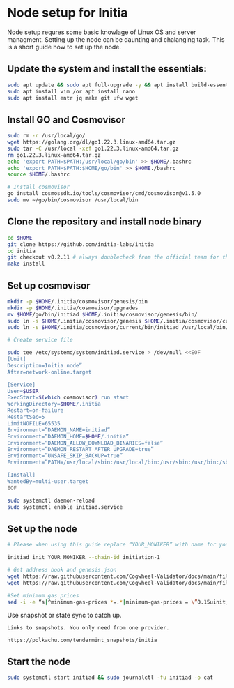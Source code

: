 
# Node setup for Initia

Node setup requres some basic knowlage of Linux OS and server managment. Setting up the node
can be daunting and chalanging task. This is a short guide how to set up the node.

## Update the system and install the essentials:

```bash
sudo apt update && sudo apt full-upgrade -y && apt install build-essential 
sudo apt install vim /or apt install nano 
sudo apt install entr jq make git ufw wget 
```

## Install GO and Cosmovisor

```bash
sudo rm -r /usr/local/go/
wget https://golang.org/dl/go1.22.3.linux-amd64.tar.gz
sudo tar -C /usr/local -xzf go1.22.3.linux-amd64.tar.gz
rm go1.22.3.linux-amd64.tar.gz
echo 'export PATH=$PATH:/usr/local/go/bin' >> $HOME/.bashrc
echo 'export PATH=$PATH:$HOME/go/bin' >> $HOME./bashrc
source $HOME/.bashrc

# Install cosmovisor
go install cosmossdk.io/tools/cosmovisor/cmd/cosmovisor@v1.5.0
sudo mv ~/go/bin/cosmovisor /usr/local/bin
```

## Clone the repository and install node binary

```bash
cd $HOME 
git clone https://github.com/initia-labs/initia
cd initia 
git checkout v0.2.11 # always doublecheck from the official team for the right version
make install
```

## Set up cosmovisor

```bash 
mkdir -p $HOME/.initia/cosmovisor/genesis/bin
mkdir -p $HOME/.initia/cosmovisor/upgrades
mv $HOME/go/bin/initiad $HOME/.initia/cosmovisor/genesis/bin/
sudo ln -s $HOME/.initia/cosmovisor/genesis $HOME/.initia/cosmovisor/current -f
sudo ln -s $HOME/.initia/cosmovisor/current/bin/initiad /usr/local/bin/initiad -f

# Create service file

sudo tee /etc/systemd/system/initiad.service > /dev/null <<EOF
[Unit]
Description=Initia node”
After=network-online.target

[Service]
User=$USER
ExecStart=$(which cosmovisor) run start
WorkingDirectory=$HOME/.initia
Restart=on-failure 
RestartSec=5
LimitNOFILE=65535
Environment=”DAEMON_NAME=initiad”
Environment=”DAEMON_HOME=$HOME/.initia”
Environment=”DAEMON_ALLOW_DOWNLOAD_BINARIES=false”
Environment=”DAEMON_RESTART_AFTER_UPGRADE=true”
Environment=”UNSAFE_SKIP_BACKUP=true”
Environment=”PATH=/usr/local/sbin:/usr/local/bin:/usr/sbin:/usr/bin:/sbin:/bin:/usr/games:/usr/local/games:/snap/bin:$HOME/.initia/cosmovisor/current/bin”

[Install]
WantedBy=multi-user.target
EOF

sudo systemctl daemon-reload
sudo systemctl enable initiad.service
```

## Set up the node 

```bash
# Please when using this guide replace “YOUR_MONIKER” with name for your node.

initiad init YOUR_MONIKER --chain-id initiation-1

# Get address book and genesis.json
wget https://raw.githubusercontent.com/Cogwheel-Validator/docs/main/files/initia/genesis.json -O $HOME/.initia/config/genesis.json
wget https://raw.githubusercontent.com/Cogwheel-Validator/docs/main/files/initia/addrbook.json -O $HOME/.initia/config/addrbook.json

#Set minimum gas prices
sed -i -e “s|^minimum-gas-prices *=.*|minimum-gas-prices = \”0.15uinit,0.01uusdc\”|” $HOME/.initia/config/app.toml
```

Use snapshot or state sync to catch up.
``` 
Links to snapshots. You only need from one provider.

https://polkachu.com/tendermint_snapshots/initia
```

## Start the node

```bash
sudo systemctl start initiad && sudo journalctl -fu initiad -o cat
```